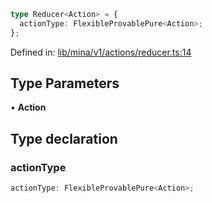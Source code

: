 ```ts
type Reducer<Action> = {
  actionType: FlexibleProvablePure<Action>;
};
```

Defined in: [lib/mina/v1/actions/reducer.ts:14](https://github.com/o1-labs/o1js/blob/df1ff77af12d7cbbed4a6167f02815fad4f0dceb/src/lib/mina/v1/actions/reducer.ts#L14)

## Type Parameters

• **Action**

## Type declaration

### actionType

```ts
actionType: FlexibleProvablePure<Action>;
```
